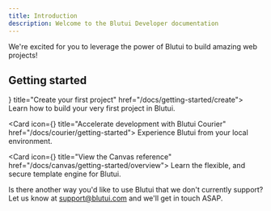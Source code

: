 ```yaml
---
title: Introduction
description: Welcome to the Blutui Developer documentation
---
```



We're excited for you to leverage the power of Blutui to build amazing web projects!

## Getting started

<Cards>
  <Card icon={<AwardIcon />} title="Create your first project" href="/docs/getting-started/create">
    Learn how to build your very first project in Blutui.
  </Card>

  <Card icon={<TerminalIcon />} title="Accelerate development with Blutui Courier" href="/docs/courier/getting-started">
    Experience Blutui from your local environment.
  </Card>

  <Card icon={<LayoutTemplateIcon />} title="View the Canvas reference" href="/docs/canvas/getting-started/overview">
    Learn the flexible, and secure template engine for Blutui.
  </Card>
</Cards>

Is there another way you'd like to use Blutui that we don't currently support? Let us know at [support@blutui.com](mailto:support@blutui.com) and we'll get in touch ASAP.
